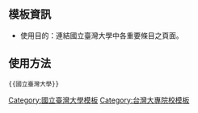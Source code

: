 {{Navbox
|name = 國立臺灣大學
|state = <includeonly>{{{state|autocollapse}}}</includeonly>
|title = [[國立臺灣大學|<span style="color:#FFB200;">國立臺灣大學</span>]]
|tracking = <includeonly>no</includeonly>
|basestyle = background:#800000; color:#FFB200;
|listclass = hlist
|belowclass = hlist

|group1 = <div class="center">沿革</div>
|list1 = [[臺北帝國大學]]→國立臺北大學→[[國立臺灣大學]]

|group2 = <div class="center">[[模板:國立臺灣大學教學研究單位|教學研究單位]]</div>
|list2 =
* [[國立臺灣大學文學院|文學院]]
* [[國立臺灣大學理學院|理學院]]
* [[國立臺灣大學社會科學院|社會科學院]]
* [[國立臺灣大學醫學院|醫學院]]
* [[國立臺灣大學工學院|工學院]]
* [[國立臺灣大學生物資源暨農學院|生物資源暨農學院]]
* [[國立臺灣大學管理學院|管理學院]]
* [[國立臺灣大學公共衛生學院|公共衛生學院]]
* [[國立臺灣大學電機資訊學院|電機資訊學院]]
* [[國立臺灣大學法律學院|法律學院]]
* [[國立臺灣大學生命科學院|生命科學院]]
* [[國立臺灣大學國際學院|國際學院]]
* [[國立臺灣大學創新設計學院|創新設計學院]]
* [[國立臺灣大學重點科技研究學院|重點科技研究學院]]
* [[國立臺灣大學共同教育中心|共同教育中心]]
* [[國立臺灣大學進修推廣學院|進修推廣學院]]
|group3 = <div class="center">建築景觀</div>
|list3 = {{Navbox subgroup
|basestyle = background:#800000; color:#FFB200;
| group1 = <div class="center">校總區</div>
| list1 = {{Navbox subgroup
|basestyle = background:#800000; color:#FFB200;
| group1 = <div class="center">教學大樓</div>
| list1 =
*[[國立臺灣大學新生教學館|新生教學館]]
*[[國立臺灣大學普通教學館|普通教學館]]
*[[國立臺灣大學綜合教學館|綜合教學館]]
*[[國立臺灣大學共同教學館|共同教學館]]
*[[國立臺灣大學博雅教學館|博雅教學館]]
}}
*[[國立臺灣大學校門|校門]]
*[[國立臺灣大學人文大樓|人文館]]（興建中）
*[[國立臺灣大學行政大樓|行政大樓]]
*[[洞洞館]]
*[[鹿鳴廣場]]
*[[國立臺灣大學體育館|體育館（舊體）]]
*[[國立臺灣大學綜合體育館|綜合體育館（新體）]]
*小福樓
*[[新月台]]
*[[國立臺灣大學第一學生活動中心|第一學生活動中心]]
*[[國立臺灣大學第二學生活動中心|第二學生活動中心]]
*[[鹿鳴堂]]
*[[尊賢館]]
*[[國立臺灣大學農產品展示中心|農產品展示中心]]
*[[雅頌坊|藝文中心／雅頌坊]]
*[[臺灣大學土地公廟|土地公廟]]
*[[國立臺灣大學大煙囪|大煙囪]]
*[[陳文成事件紀念廣場]]
*[[Wikipedia:臺灣教育專案/臺大校園文化資產詮釋實習課/國立臺灣大學黑森林|黑森林]]
| group2 = <div class="center">[[國立臺灣大學#臺大十二景|<span style="color:#FFB200;">臺大十二景</span>]]</div>
| list2 = 
*[[國立臺灣大學圖書館|新總圖書館]]
*[[醉月湖]]
*[[椰林大道]]
*[[傅鐘 (國立臺灣大學)|傅鐘]]
*[[國立臺灣大學校門|校門]]
*[[傅園]]
*[[溪頭]]大學池
*[[國立臺灣大學醫學院附設醫院|舊醫學院大樓]]
*[[國立臺灣大學生態池|生態池]]
*[[舟山路 (台北)|舟山路]]
*[[國立臺灣大學生物資源暨農學院附設農業試驗場|校總區農場]]
*[[國立臺灣大學共同三松|共同三松]]
}}

|group4 = <div class="center">醫院</div>
|list4 =
*[[國立臺灣大學醫學院附設醫院|醫院]]
*[[國立臺灣大學醫學院附設癌醫中心醫院|癌醫中心醫院]]
*[[國立臺灣大學生物資源暨農學院附設動物醫院|動物醫院]]

|group5 = <div class="center">圖書館</div>
|list5 =
*[[國立臺灣大學圖書館|圖書館]]
*[[國立臺灣大學研究圖書館|研究圖書館]]
*[[國立臺灣大學醫學圖書館|醫學圖書館]]
*[[國立臺灣大學法律學院圖書館|法律學院圖書館]]
*[[國立臺灣大學社會科學院辜振甫先生紀念圖書館|社會科學院辜振甫先生紀念圖書館]]

|group6 = <div class="center">出版社</div>
|list6 =
*[[國立臺灣大學出版中心|出版中心]]

| group7 = <div class="center">[[臺大博物館群|<span style="color:#FFB200;">博物館</span>]]</div>
| list7 = 
*[[國立臺灣大學校史館|校史館]]
*[[國立臺灣大學人類學博物館|人類學博物館]]
*[[國立臺灣大學地質標本館|地質標本館]]
*[[國立臺灣大學物理文物廳|物理文物廳]]
*[[國立臺灣大學檔案館|檔案館]]
*[[國立臺灣大學昆蟲標本館|昆蟲標本館]]
*[[國立臺灣大學農業陳列館|農業陳列館]]
*[[國立臺灣大學植物標本館|植物標本館]]
*[[國立臺灣大學動物博物館|動物博物館]]
*[[國立臺灣大學醫學人文博物館|醫學人文博物館]]

|group8 = <div class="center">典藏物</div>
|list8 =
*[[淡新檔案]]
*[[佳平金祿勒四面祖靈柱]]
*[[岸裡大社文書]]

|group9 = <div class="center">農林場</div>
|list9 =
*[[國立臺灣大學生物資源暨農學院附設農業試驗場|農業試驗場]]
*[[國立臺灣大學生物資源暨農學院附設山地實驗農場|山地實驗農場]]
*[[國立臺灣大學生物資源暨農學院實驗林管理處|實驗林管理處]]

|group10 = <div class="center">對外教學</div>
|list10 =
*[[國際華語研習所]]

|group11 = <div class="center">組織</div>
|list11 =
*[[國立臺灣大學學生會|學生會]]
*[[國立臺灣大學研究生協會|研究生協會]]
*[[國立臺灣大學工會|工會]]

|group12 = <div class="center">活動</div>
|list12 =
*[[國立臺灣大學校慶|校慶]]
*[[國立臺灣大學杜鵑花節|杜鵑花節]]
*[[國立臺灣大學藝術季|藝術季]]

|group13 = <div class="center">校友</div>
|list13 =
*[[國立臺灣大學校友列表|校友列表]]

|group14 = <div class="center">聯盟機構</div>
|list14 =
*[[國立臺灣大學系統]]
*[[雲林國立大學聯盟]]
*[[臺灣歐洲聯盟中心]]
*[[邁向頂尖大學計畫]]
*[[高等教育深耕計畫]]
*[[環太平洋大學聯盟]]
*[[東亞研究型大學協會]]
|below      = 本模板之學術單位，係臚列《國立臺灣大學組織規程》中之學院、學系（科）、研究所。其不包括研究中心，以及跨院、系（科）、所之學位學程。
}}<noinclude>

== 模板資訊 ==
*使用目的：連結國立臺灣大學中各重要條目之頁面。

== 使用方法 ==
<pre>{{國立臺灣大學}}</pre>

[[Category:國立臺灣大學模板]]
[[Category:台灣大專院校模板]]